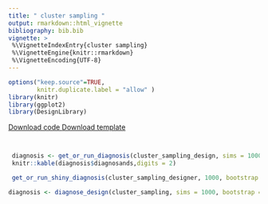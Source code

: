 ```yaml
---
title: " cluster sampling " 
output: rmarkdown::html_vignette
bibliography: bib.bib
vignette: >
 %\VignetteIndexEntry{cluster sampling}
 %\VignetteEngine{knitr::rmarkdown}
 %\VignetteEncoding{UTF-8}
---
```

              
```r
options("keep.source"=TRUE,
        knitr.duplicate.label = "allow" )
library(knitr)
library(ggplot2)
library(DesignLibrary)
```
              
<div class="btn-group">
  <a class="btn btn-primary" href="http://declaredesign.org/articles/cluster_sampling.R">
     <i class="fa fa-code" title = "Download code for design" fa-2x></i> Download code
  </a>
  <a class="btn btn-primary" href="http://declaredesign.org/articles/cluster_sampling_designer.RDS">
     <i class="fa fa-clipboard" title = "Download template for design" fa-2x></i> Download template
  </a> 
</div>
            
  



```r
```

  
```r
```
  

```r
 diagnosis <- get_or_run_diagnosis(cluster_sampling_design, sims = 1000, bootstrap = FALSE)
 knitr::kable(diagnosis$diagnosands,digits = 2)
```
  
  

```r
 get_or_run_shiny_diagnosis(cluster_sampling_designer, 1000, bootstrap = FALSE)
```
                     

```r
diagnosis <- diagnose_design(cluster_sampling, sims = 1000, bootstrap = FALSE)
```


